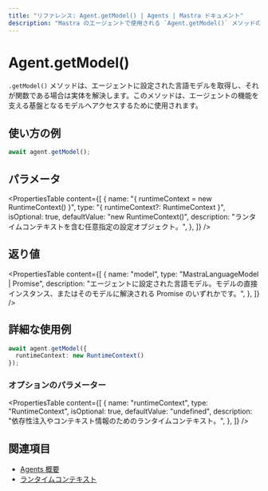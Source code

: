 ```yaml
---
title: "リファレンス: Agent.getModel() | Agents | Mastra ドキュメント"
description: "Mastra のエージェントで使用される `Agent.getModel()` メソッドのドキュメント。エージェントを動かす言語モデルを取得します。"
---
```


# Agent.getModel()

`.getModel()` メソッドは、エージェントに設定された言語モデルを取得し、それが関数である場合は実体を解決します。このメソッドは、エージェントの機能を支える基盤となるモデルへアクセスするために使用されます。

## 使い方の例

```typescript copy
await agent.getModel();
```


## パラメータ

<PropertiesTable
  content={[
    {
      name: "{ runtimeContext = new RuntimeContext() }",
      type: "{ runtimeContext?: RuntimeContext }",
      isOptional: true,
      defaultValue: "new RuntimeContext()",
      description: "ランタイムコンテキストを含む任意指定の設定オブジェクト。",
    },
  ]}
/>

## 返り値

<PropertiesTable
  content={[
    {
      name: "model",
      type: "MastraLanguageModel | Promise<MastraLanguageModel>",
      description: "エージェントに設定された言語モデル。モデルの直接インスタンス、またはそのモデルに解決される Promise のいずれかです。",
    },
  ]}
/>

## 詳細な使用例

```typescript copy
await agent.getModel({
  runtimeContext: new RuntimeContext()
});
```


### オプションのパラメーター

<PropertiesTable
  content={[
    {
      name: "runtimeContext",
      type: "RuntimeContext",
      isOptional: true,
      defaultValue: "undefined",
      description: "依存性注入やコンテキスト情報のためのランタイムコンテキスト。",
    },
  ]}
/>

## 関連項目

- [Agents 概要](../../docs/agents/overview.mdx)
- [ランタイムコンテキスト](../../docs/server-db/runtime-context.mdx)